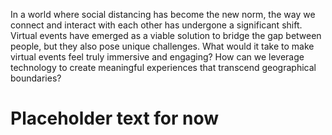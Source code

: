
In a world where social distancing has become the new norm, the way we 
connect and interact with each other has undergone a significant shift. 
Virtual events have emerged as a viable solution to bridge the gap between 
people, but they also pose unique challenges. What would it take to make 
virtual events feel truly immersive and engaging? How can we leverage 
technology to create meaningful experiences that transcend geographical 
boundaries?

# Placeholder text for now
